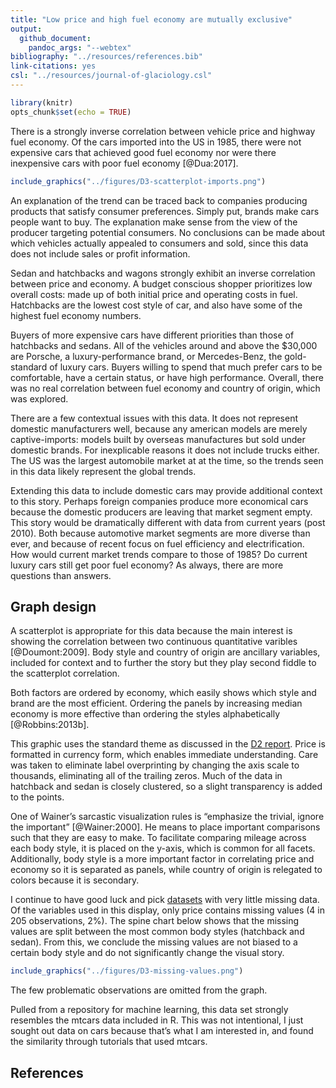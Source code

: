 ```yaml
---
title: "Low price and high fuel economy are mutually exclusive"
output: 
  github_document: 
    pandoc_args: "--webtex"
bibliography: "../resources/references.bib"
link-citations: yes
csl: "../resources/journal-of-glaciology.csl"
---
```


```r
library(knitr)
opts_chunk$set(echo = TRUE)
```

There is a strongly inverse correlation between vehicle price and highway fuel economy. Of the cars imported into the US in 1985, there were not expensive cars that achieved good fuel economy nor were there inexpensive cars with poor fuel economy [@Dua:2017].

```r
include_graphics("../figures/D3-scatterplot-imports.png")    
```

An explanation of the trend can be traced back to companies producing products that satisfy consumer preferences. Simply put, brands make cars people want to buy. The explanation make sense from the view of the producer targeting potential consumers. No conclusions can be made about which vehicles actually appealed to consumers and sold, since this data does not include sales or profit information.

Sedan and hatchbacks and wagons strongly exhibit an inverse correlation between price and economy. A budget conscious shopper prioritizes low overall costs: made up of both initial price and operating costs in fuel. Hatchbacks are the lowest cost style of car, and also have some of the highest fuel economy numbers.

Buyers of more expensive cars have different priorities than those of hatchbacks and sedans. All of the vehicles around and above the $30,000 are Porsche, a luxury-performance brand, or Mercedes-Benz, the gold-standard of luxury cars. Buyers willing to spend that much prefer cars to be comfortable, have a certain status, or have high performance. Overall, there was no real correlation between fuel economy and country of origin, which was explored.

There are a few contextual issues with this data. It does not represent domestic manufacturers well, because any american models are merely captive-imports: models built by overseas manufactures but sold under domestic brands. For inexplicable reasons it does not include trucks either. The US was the largest automobile market at at the time, so the trends seen in this data likely represent the global trends. 

Extending this data to include domestic cars may provide additional context to this story. Perhaps foreign companies produce more economical cars because the domestic producers are leaving that market segment empty. This story would be dramatically different with data from current years (post 2010). Both because automotive market segments are more diverse than ever, and because of recent focus on fuel efficiency and electrification. How would current market trends compare to those of 1985? Do current luxury cars still get poor fuel economy? As always, there are more questions than answers.

## Graph design
 
A scatterplot is appropriate for this data because the main interest is showing the correlation between two continuous quantitative varibles [@Doumont:2009]. Body style and country of origin are ancillary variables, included for context and to further the story but they play second fiddle to the scatterplot correlation.

Both factors are ordered by economy, which easily shows which style and brand are the most efficient. Ordering the panels by increasing median economy is more effective than ordering the styles alphabetically [@Robbins:2013b].

This graphic uses the standard theme as discussed in the [D2 report](https://github.com/severygb/portfolio-severyn-gabe/blob/master/reports/D2-report.md). Price is formatted in currency form, which enables immediate understanding. Care was taken to eliminate label overprinting by changing the axis scale to thousands, eliminating all of the trailing zeros. Much of the data in hatchback and sedan is closely clustered, so a slight transparency is added to the points.

One of Wainer's sarcastic visualization rules is "emphasize the trivial, ignore the important" [@Wainer:2000]. He means to place important comparisons such that they are easy to make. To facilitate comparing mileage across each body style, it is placed on the y-axis, which is common for all facets. Additionally, body style is a more important factor in correlating price and economy so it is separated as panels, while country of origin is relegated to colors because it is secondary.

I continue to have good luck and pick [datasets](https://archive.ics.uci.edu/ml/datasets/Automobile) with very little missing data. Of the variables used in this display, only price contains missing values (4 in 205 observations, 2%). The spine chart below shows that the missing values are split between the most common body styles (hatchback and sedan). From this, we conclude the missing values are not biased to a certain body style and do not significantly change the visual story.

```r
include_graphics("../figures/D3-missing-values.png")    
```

The few problematic observations are omitted from the graph.

Pulled from a repository for machine learning, this data set strongly resembles the mtcars data included in R. This was not intentional, I just sought out data on cars because that's what I am interested in, and found the similarity through tutorials that used mtcars.

## References
